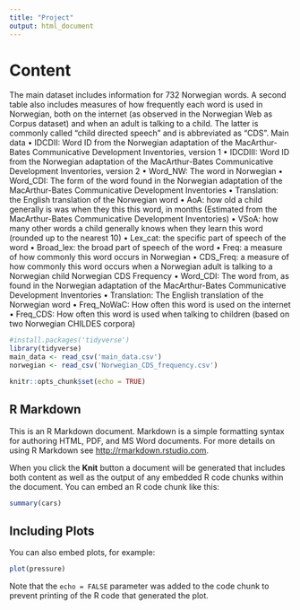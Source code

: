 ```yaml
---
title: "Project"
output: html_document
---
```


# Content
The main dataset includes information for 732 Norwegian words. A second table also includes measures of how frequently each word is used in Norwegian, both on the internet (as observed in the Norwegian Web as Corpus dataset) and when an adult is talking to a child. The latter is commonly called “child directed speech” and is abbreviated as “CDS”. 
Main data
•	IDCDII: Word ID from the Norwegian adaptation of the MacArthur-Bates Communicative Development Inventories, version 1
•	IDCDIII: Word ID from the Norwegian adaptation of the MacArthur-Bates Communicative Development Inventories, version 2
•	Word_NW: The word in Norwegian
•	Word_CDI: The form of the word found in the Norwegian adaptation of the MacArthur-Bates Communicative Development Inventories
•	Translation: the English translation of the Norwegian word
•	AoA: how old a child generally is was when they this this word, in months (Estimated from the MacArthur-Bates Communicative Development Inventories)
•	VSoA: how many other words a child generally knows when they learn this word (rounded up to the nearest 10)
•	Lex_cat: the specific part of speech of the word
•	Broad_lex: the broad part of speech of the word
•	Freq: a measure of how commonly this word occurs in Norwegian
•	CDS_Freq: a measure of how commonly this word occurs when a Norwegian adult is talking to a Norwegian child
Norwegian CDS Frequency
•	Word_CDI: The word from, as found in the Norwegian adaptation of the MacArthur-Bates Communicative Development Inventories
•	Translation: The English translation of the Norwegian word
•	Freq_NoWaC: How often this word is used on the internet
•	Freq_CDS: How often this word is used when talking to children (based on two Norwegian CHILDES corpora)

```r
#install.packages('tidyverse')
library(tidyverse)
main_data <- read_csv('main_data.csv')
norwegian <- read_csv('Norwegian_CDS_frequency.csv')

```



```r
knitr::opts_chunk$set(echo = TRUE)
```

## R Markdown

This is an R Markdown document. Markdown is a simple formatting syntax for authoring HTML, PDF, and MS Word documents. For more details on using R Markdown see <http://rmarkdown.rstudio.com>.

When you click the **Knit** button a document will be generated that includes both content as well as the output of any embedded R code chunks within the document. You can embed an R code chunk like this:

```r
summary(cars)
```

## Including Plots

You can also embed plots, for example:

```r
plot(pressure)
```

Note that the `echo = FALSE` parameter was added to the code chunk to prevent printing of the R code that generated the plot.
